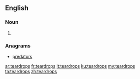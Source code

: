 ==English==

===Noun===
{{head|en|noun plural form}}

# {{plural of|teardrop|lang=en}}

===Anagrams===
* [[predators#English|predators]]

[[ar:teardrops]]
[[fr:teardrops]]
[[it:teardrops]]
[[ku:teardrops]]
[[my:teardrops]]
[[ta:teardrops]]
[[zh:teardrops]]